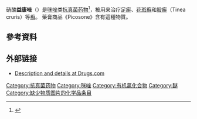 {{medical}}
{{Drugbox
| verifiedrevid = 443718308
| IUPAC_name = (''RS'')-1-{2-[(4-chlorophenyl)methoxy]-2-(2,4-dichlorophenyl)ethyl}-1''H''-imidazole
| image = Econazole.svg
| imagename = 1 : 1 mixture (racemate)
| drug_name = Econazole

<!--Clinical data-->
| tradename =  
| Drugs.com = {{drugs.com|monograph|econazole-nitrate}}
| MedlinePlus = a684049

<!--Identifiers-->
| CAS_number_Ref = {{cascite|correct|CAS}}
| CAS_number = 27220-47-9
| ATC_prefix = D01
| ATC_suffix = AC03
| ATC_supplemental =  {{ATC|G01|AF05}}
| PubChem = 3198
| IUPHAR_ligand = 2446
| DrugBank_Ref = {{drugbankcite|correct|drugbank}}
| DrugBank = APRD00943
| ChemSpiderID_Ref = {{chemspidercite|correct|chemspider}}
| ChemSpiderID = 3086
| UNII_Ref = {{fdacite|correct|FDA}}
| UNII = 6Z1Y2V4A7M
| KEGG_Ref = {{keggcite|correct|kegg}}
| KEGG = D03936
| ChEBI_Ref = {{ebicite|correct|EBI}}
| ChEBI = 4754
| ChEMBL_Ref = {{ebicite|correct|EBI}}
| ChEMBL = 808

<!--Chemical data-->
| C=18 | H=15 | Cl=3 | N=2 | O=1 
| molecular_weight = 381.683 g/mol
| smiles = Clc1ccc(c(Cl)c1)C(OCc2ccc(Cl)cc2)Cn3ccnc3
| InChI = 1/C18H15Cl3N2O/c19-14-3-1-13(2-4-14)11-24-18(10-23-8-7-22-12-23)16-6-5-15(20)9-17(16)21/h1-9,12,18H,10-11H2
| InChIKey = LEZWWPYKPKIXLL-UHFFFAOYAM
| StdInChI_Ref = {{stdinchicite|correct|chemspider}}
| StdInChI = 1S/C18H15Cl3N2O/c19-14-3-1-13(2-4-14)11-24-18(10-23-8-7-22-12-23)16-6-5-15(20)9-17(16)21/h1-9,12,18H,10-11H2
| StdInChIKey_Ref = {{stdinchicite|correct|chemspider}}
| StdInChIKey = LEZWWPYKPKIXLL-UHFFFAOYSA-N
}}
硝酸'''益康唑'''（{{lang-en|Econazole nitrate}}）是[[咪唑|咪唑]]类[[抗真菌药物|抗真菌药物]]<ref>{{cite journal | last1 = Thienpont | first1 = D | last2 = Van Cutsem | first2 = J | last3 = Van Nueten | first3 = JM | last4 = Niemegeers | first4 = CJ | last5 = Marsboom | first5 = R | title = Bilogical and toxicological properties of econazole, a broad-spectrum antimycotic | journal = Arzneimittel-Forschung | volume = 25 | issue = 2 | pages = 224–30 | year = 1975 | pmid = 1173036}}</ref>，被用来治疗[[足癣|足癣]]、[[花斑癬|花斑癬]]和[[股癣|股癣]]（Tinea cruris）等[[癬|癬]]。
藥膏商品《Picosone》含有這種物質。

==參考資料==
{{Reflist}}

==外部链接==
* [http://www.drugs.com/pro/econazole-cream.html  Description and details at Drugs.com] {{Wayback|url=http://www.drugs.com/pro/econazole-cream.html |date=20190805143745 }}

{{Mineralocorticoids}}

[[Category:抗真菌药物|Category:抗真菌药物]]
[[Category:咪唑|Category:咪唑]]
[[Category:有机氯化合物|Category:有机氯化合物]]
[[Category:醚|Category:醚]]
[[Category:缺少物质图片的化学品条目|Category:缺少物质图片的化学品条目]]